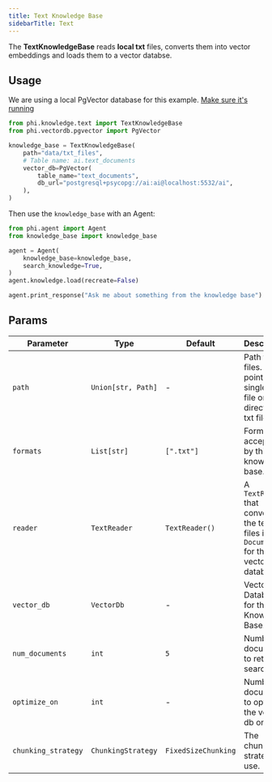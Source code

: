 ```yaml
---
title: Text Knowledge Base
sidebarTitle: Text
---
```


The **TextKnowledgeBase** reads **local txt** files, converts them into vector embeddings and loads them to a vector databse.

## Usage

<Note>

We are using a local PgVector database for this example. [Make sure it's running](https://docs.phidata.com/vectordb/pgvector)

</Note>

```python knowledge_base.py
from phi.knowledge.text import TextKnowledgeBase
from phi.vectordb.pgvector import PgVector

knowledge_base = TextKnowledgeBase(
    path="data/txt_files",
    # Table name: ai.text_documents
    vector_db=PgVector(
        table_name="text_documents",
        db_url="postgresql+psycopg://ai:ai@localhost:5532/ai",
    ),
)
```

Then use the `knowledge_base` with an Agent:

```python agent.py
from phi.agent import Agent
from knowledge_base import knowledge_base

agent = Agent(
    knowledge_base=knowledge_base,
    search_knowledge=True,
)
agent.knowledge.load(recreate=False)

agent.print_response("Ask me about something from the knowledge base")
```

## Params

| Parameter           | Type               | Default           | Description                                                                           |
| ------------------- | ------------------ | ----------------- | ------------------------------------------------------------------------------------- |
| `path`              | `Union[str, Path]` | -                 | Path to text files. Can point to a single txt file or a directory of txt files.       |
| `formats`           | `List[str]`        | `[".txt"]`        | Formats accepted by this knowledge base.                                              |
| `reader`            | `TextReader`       | `TextReader()`    | A `TextReader` that converts the text files into `Documents` for the vector database. |
| `vector_db`         | `VectorDb`         | -                 | Vector Database for the Knowledge Base.                                               |
| `num_documents`     | `int`              | `5`               | Number of documents to return on search.                                              |
| `optimize_on`       | `int`              | -                 | Number of documents to optimize the vector db on.                                     |
| `chunking_strategy` | `ChunkingStrategy` | `FixedSizeChunking` | The chunking strategy to use.                                                         |
